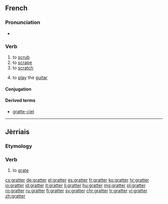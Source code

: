 ==French==

===Pronunciation===
* {{audio|Fr-gratter.ogg|Audio}}

===Verb===
{{fr-verb}}

# to [[scrub]]
# to [[scrape]]
# to [[scratch]]
# {{context|colloquial|lang=fr}} to [[play]] the [[guitar]]

====Conjugation====
{{fr-conj-er|gratt|avoir}}

====Derived terms====
* [[gratte-ciel]]

----

==Jèrriais==

===Etymology===
{{rfe|lang=roa-jer}}

===Verb===
{{roa-jer-verb}}

# to [[grate]]

[[cs:gratter]]
[[de:gratter]]
[[el:gratter]]
[[es:gratter]]
[[fr:gratter]]
[[ko:gratter]]
[[hr:gratter]]
[[io:gratter]]
[[id:gratter]]
[[it:gratter]]
[[li:gratter]]
[[hu:gratter]]
[[mg:gratter]]
[[pl:gratter]]
[[ro:gratter]]
[[ru:gratter]]
[[fi:gratter]]
[[sv:gratter]]
[[chr:gratter]]
[[tr:gratter]]
[[vi:gratter]]
[[zh:gratter]]